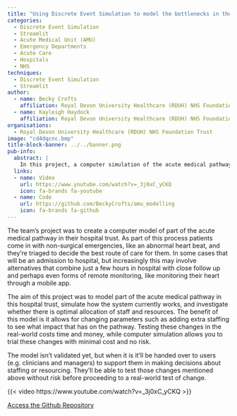 ```yaml
---
title: "Using Discrete Event Simulation to model the bottlenecks in the Acute Medical Unit pathway"
categories:
  - Discrete Event Simulation
  - Streamlit
  - Acute Medical Unit (AMU)
  - Emergency Departments
  - Acute Care
  - Hospitals
  - NHS
techniques:
  - Discrete Event Simulation
  - Streamlit
author:
  - name: Becky Crofts
    affiliation: Royal Devon University Healthcare (RDUH) NHS Foundation Trust
  - name: Kayleigh Haydock
    affiliation: Royal Devon University Healthcare (RDUH) NHS Foundation Trust
organisations:
  - Royal Devon University Healthcare (RDUH) NHS Foundation Trust
image: "cd4dqcnc.bmp"
title-block-banner: ../../banner.png
pub-info:
  abstract: |
    In this project, a computer simulation of the acute medical pathway in a Devon trust was created, along with an interactive tool allowing parameters such as the staffing levels to be changed. This allowed staff to explore the optimum levels of resourcing, enabling risk-free testing of staffing and resource changes before committing to these changes in the real-world.
  links:
  - name: Video
    url: https://www.youtube.com/watch?v=_3j0xC_yCKQ
    icon: fa-brands fa-youtube
  - name: Code
    url: https://github.com/BeckyCrofts/amu_modelling
    icon: fa-brands fa-github
---
```


The team’s project was to create a computer model of part of the acute medical pathway in their hospital trust. As part of this process patients come in with non-surgical emergencies, like an abnormal heart beat, and they’re triaged to decide the best route of care for them. In some cases that will be an admission to hospital, but increasingly this may involve alternatives that combine just a few hours in hospital with close follow up and perhaps even forms of remote monitoring, like monitoring their heart through a mobile app.

The aim of this project was to model part of the acute medical pathway in this hospital trust, simulate how the system currently works, and investigate whether there is optimal allocation of staff and resources. The benefit of this model is it allows for changing parameters such as adding extra staffing to see what impact that has on the pathway. Testing these changes in the real-world costs time and money, while computer simulation allows you to trial these changes with minimal cost and no risk.

The model isn’t validated yet, but when it is it’ll be handed over to users (e.g. clinicians and managers) to support them in making decisions about staffing or resourcing. They’ll be able to test those changes mentioned above without risk before proceeding to a real-world test of change.

{{< video https://www.youtube.com/watch?v=_3j0xC_yCKQ >}}

[Access the Github Repository](https://github.com/BeckyCrofts/amu_modelling)
